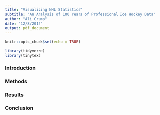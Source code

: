 ```yaml
---
title: "Visualizing NHL Statistics"
subtitle: "An Analysis of 100 Years of Professional Ice Hockey Data"
author: "Ali Crump"
date: "12/8/2019"
output: pdf_document
---
```


```r
knitr::opts_chunk$set(echo = TRUE)

library(tidyverse)
library(tinytex)
```

### Introduction

### Methods

### Results
 
### Conclusion